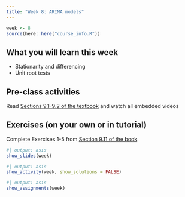 ```yaml
---
title: "Week 8: ARIMA models"
---
```


```r
week <- 8
source(here::here("course_info.R"))
```

## What you will learn this week

* Stationarity and differencing
* Unit root tests

## Pre-class activities

Read [Sections 9.1-9.2 of the textbook](https://otexts.com/fpp3/arima.html) and watch all embedded videos

## Exercises (on your own or in tutorial)

Complete Exercises 1-5 from [Section 9.11 of the book](https://otexts.com/fpp3/arima-exercises.html).

<!-- [**Solutions to Exercises**](ex8-sol.qmd) -->


```r
#| output: asis
show_slides(week)
```

```r
#| output: asis
show_activity(week, show_solutions = FALSE)
```


```r
#| output: asis
show_assignments(week)
```
